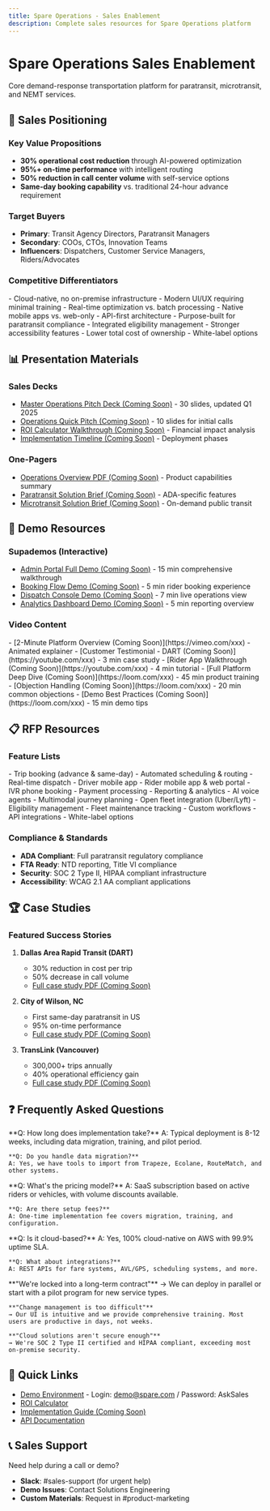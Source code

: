 ```yaml
---
title: Spare Operations - Sales Enablement
description: Complete sales resources for Spare Operations platform
---
```


# Spare Operations Sales Enablement

Core demand-response transportation platform for paratransit, microtransit, and NEMT services.

## 🎯 Sales Positioning

### Key Value Propositions
- **30% operational cost reduction** through AI-powered optimization
- **95%+ on-time performance** with intelligent routing
- **50% reduction in call center volume** with self-service options
- **Same-day booking capability** vs. traditional 24-hour advance requirement

### Target Buyers
- **Primary**: Transit Agency Directors, Paratransit Managers
- **Secondary**: COOs, CTOs, Innovation Teams
- **Influencers**: Dispatchers, Customer Service Managers, Riders/Advocates

### Competitive Differentiators
<Tabs>
  <Tab title="vs. Legacy (Trapeze, Ecolane)">
    - Cloud-native, no on-premise infrastructure
    - Modern UI/UX requiring minimal training
    - Real-time optimization vs. batch processing
    - Native mobile apps vs. web-only
    - API-first architecture
  </Tab>
  <Tab title="vs. Modern (Via, RideCo)">
    - Purpose-built for paratransit compliance
    - Integrated eligibility management
    - Stronger accessibility features
    - Lower total cost of ownership
    - White-label options
  </Tab>
</Tabs>

## 📊 Presentation Materials

### Sales Decks
- [Master Operations Pitch Deck (Coming Soon)](https://docs.google.com/presentation/d/xxx) - 30 slides, updated Q1 2025
- [Operations Quick Pitch (Coming Soon)](https://docs.google.com/presentation/d/xxx) - 10 slides for initial calls
- [ROI Calculator Walkthrough (Coming Soon)](https://docs.google.com/presentation/d/xxx) - Financial impact analysis
- [Implementation Timeline (Coming Soon)](https://docs.google.com/presentation/d/xxx) - Deployment phases

### One-Pagers
- [Operations Overview PDF (Coming Soon)](https://drive.google.com/file/d/xxx) - Product capabilities summary
- [Paratransit Solution Brief (Coming Soon)](https://drive.google.com/file/d/xxx) - ADA-specific features
- [Microtransit Solution Brief (Coming Soon)](https://drive.google.com/file/d/xxx) - On-demand public transit

## 🎥 Demo Resources

### Supademos (Interactive)
- [Admin Portal Full Demo (Coming Soon)](https://supademo.com/demo/xxx) - 15 min comprehensive walkthrough
- [Booking Flow Demo (Coming Soon)](https://supademo.com/demo/xxx) - 5 min rider booking experience
- [Dispatch Console Demo (Coming Soon)](https://supademo.com/demo/xxx) - 7 min live operations view
- [Analytics Dashboard Demo (Coming Soon)](https://supademo.com/demo/xxx) - 5 min reporting overview

### Video Content
<AccordionGroup>
  <Accordion title="Public Videos">
    - [2-Minute Platform Overview (Coming Soon)](https://vimeo.com/xxx) - Animated explainer
    - [Customer Testimonial - DART (Coming Soon)](https://youtube.com/xxx) - 3 min case study
    - [Rider App Walkthrough (Coming Soon)](https://youtube.com/xxx) - 4 min tutorial
  </Accordion>
  <Accordion title="Internal Training">
    - [Full Platform Deep Dive (Coming Soon)](https://loom.com/xxx) - 45 min product training
    - [Objection Handling (Coming Soon)](https://loom.com/xxx) - 20 min common objections
    - [Demo Best Practices (Coming Soon)](https://loom.com/xxx) - 15 min demo tips
  </Accordion>
</AccordionGroup>

## 📋 RFP Resources

### Feature Lists
<CardGroup cols={2}>
  <Card title="Core Capabilities" icon="check-square">
    - Trip booking (advance & same-day)
    - Automated scheduling & routing
    - Real-time dispatch
    - Driver mobile app
    - Rider mobile app & web portal
    - IVR phone booking
    - Payment processing
    - Reporting & analytics
  </Card>
  <Card title="Advanced Features" icon="star">
    - AI voice agents
    - Multimodal journey planning
    - Open fleet integration (Uber/Lyft)
    - Eligibility management
    - Fleet maintenance tracking
    - Custom workflows
    - API integrations
    - White-label options
  </Card>
</CardGroup>

### Compliance & Standards
- **ADA Compliant**: Full paratransit regulatory compliance
- **FTA Ready**: NTD reporting, Title VI compliance
- **Security**: SOC 2 Type II, HIPAA compliant infrastructure
- **Accessibility**: WCAG 2.1 AA compliant applications

## 🏆 Case Studies

### Featured Success Stories
1. **Dallas Area Rapid Transit (DART)**
   - 30% reduction in cost per trip
   - 50% decrease in call volume
   - [Full case study PDF (Coming Soon)](https://drive.google.com/file/d/xxx)

2. **City of Wilson, NC**
   - First same-day paratransit in US
   - 95% on-time performance
   - [Full case study PDF (Coming Soon)](https://drive.google.com/file/d/xxx)

3. **TransLink (Vancouver)**
   - 300,000+ trips annually
   - 40% operational efficiency gain
   - [Full case study PDF (Coming Soon)](https://drive.google.com/file/d/xxx)

## ❓ Frequently Asked Questions

<AccordionGroup>
  <Accordion title="Implementation & Timeline">
    **Q: How long does implementation take?**
    A: Typical deployment is 8-12 weeks, including data migration, training, and pilot period.

    **Q: Do you handle data migration?**
    A: Yes, we have tools to import from Trapeze, Ecolane, RouteMatch, and other systems.
  </Accordion>
  <Accordion title="Pricing & Contracts">
    **Q: What's the pricing model?**
    A: SaaS subscription based on active riders or vehicles, with volume discounts available.

    **Q: Are there setup fees?**
    A: One-time implementation fee covers migration, training, and configuration.
  </Accordion>
  <Accordion title="Technical Questions">
    **Q: Is it cloud-based?**
    A: Yes, 100% cloud-native on AWS with 99.9% uptime SLA.

    **Q: What about integrations?**
    A: REST APIs for fare systems, AVL/GPS, scheduling systems, and more.
  </Accordion>
  <Accordion title="Common Objections">
    **"We're locked into a long-term contract"**
    → We can deploy in parallel or start with a pilot program for new service types.

    **"Change management is too difficult"**
    → Our UI is intuitive and we provide comprehensive training. Most users are productive in days, not weeks.

    **"Cloud solutions aren't secure enough"**
    → We're SOC 2 Type II certified and HIPAA compliant, exceeding most on-premise security.
  </Accordion>
</AccordionGroup>

## 🔗 Quick Links

- [Demo Environment](https://demo.sparelabs.com) - Login: demo@spare.com / Password: AskSales
- [ROI Calculator](https://sparelabs.com/roi-calculator)
- [Implementation Guide (Coming Soon)](https://drive.google.com/file/d/xxx)
- [API Documentation](https://api.sparelabs.com/docs)

## 📞 Sales Support

Need help during a call or demo?
- **Slack**: #sales-support (for urgent help)
- **Demo Issues**: Contact Solutions Engineering
- **Custom Materials**: Request in #product-marketing